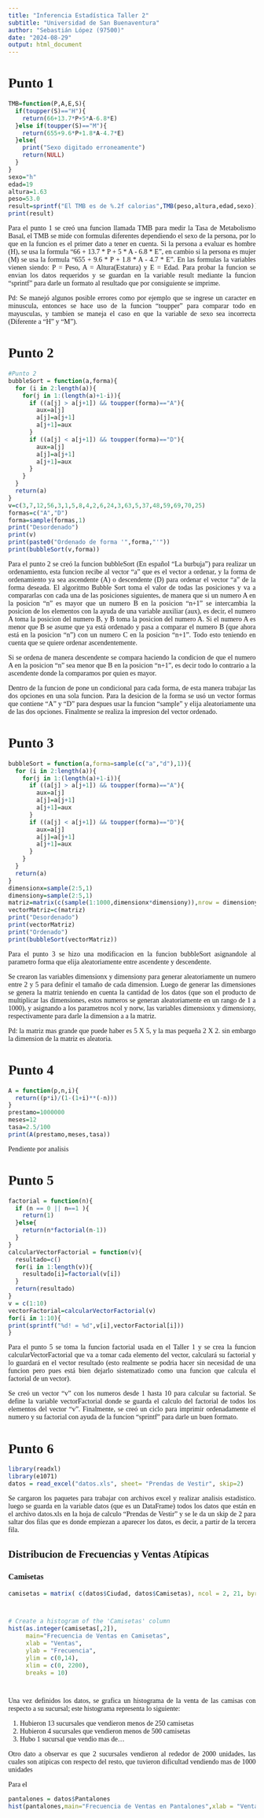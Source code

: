 ```yaml
---
title: "Inferencia Estadística Taller 2"
subtitle: "Universidad de San Buenaventura"
author: "Sebastián López (97500)"
date: "2024-08-29"
output: html_document
---
```

<div style="text-align: justify; font-family: 'Times New Roman';">
# Punto 1

```r
TMB=function(P,A,E,S){
  if(toupper(S)=="H"){
    return(66+13.7*P+5*A-6.8*E)
  }else if(toupper(S)=="M"){
    return(655+9.6*P+1.8*A-4.7*E)
  }else{
    print("Sexo digitado erroneamente")
    return(NULL)
  }
}
sexo="h"
edad=19
altura=1.63
peso=53.0
result=sprintf("El TMB es de %.2f calorias",TMB(peso,altura,edad,sexo))
print(result)
```

Para el punto 1 se creó una funcion llamada TMB para medir la Tasa de Metabolismo Basal, el TMB se mide con formulas diferentes dependiendo el sexo de la persona, por lo que en la funcion es el primer dato a tener en cuenta. Si la persona a evaluar es hombre (H), se usa la formula "66 + 13.7 * P + 5 * A - 6.8 * E", en cambio si la persona es mujer (M) se usa la formula "655 + 9.6 * P + 1.8 * A - 4.7 * E". En las formulas la variables vienen siendo: P = Peso, A = Altura(Estatura) y E = Edad.
Para probar la funcion se envian los datos requeridos y se guardan en la variable result mediante la funcion "sprintf" para darle un formato al resultado que por consiguiente se imprime.

Pd: Se manejó algunos posible errores como por ejemplo que se ingrese un caracter en minuscula, entonces se hace uso de la funcion "toupper" para comparar todo en mayusculas, y tambien se maneja el caso en que la variable de sexo sea incorrecta (Diferente a "H" y "M").



# Punto 2

```r
#Punto 2
bubbleSort = function(a,forma){
  for (i in 2:length(a)){
    for(j in 1:(length(a)+1-i)){
      if ((a[j] > a[j+1]) && toupper(forma)=="A"){
        aux=a[j]
        a[j]=a[j+1]
        a[j+1]=aux
      }
      if ((a[j] < a[j+1]) && toupper(forma)=="D"){
        aux=a[j]
        a[j]=a[j+1]
        a[j+1]=aux
      }
    }
  }
  return(a)
}
v=c(3,7,12,56,3,1,5,8,4,2,6,24,3,63,5,37,48,59,69,70,25)
formas=c("A","D")
forma=sample(formas,1)
print("Desordenado")
print(v)
print(paste0("Ordenado de forma '",forma,"'"))
print(bubbleSort(v,forma))
```

Para el punto 2 se creó la funcion bubbleSort (En español "La burbuja") para realizar un ordenamiento, esta funcion recibe al vector "a" que es el vector a ordenar, y la forma de ordenamiento ya sea ascendente (A) o descendente (D) para ordenar el vector "a" de la forma deseada. El algoritmo Bubble Sort toma el valor de todas las posiciones y va a compararlas con cada una de las posiciones siguientes, de manera que si un numero A en la posicion "n" es mayor que un numero B en la posicion "n+1" se intercambia la posicion de los elementos con la ayuda de una variable auxiliar (aux), es decir, el numero A toma la posicion del numero B, y B toma la posicion del numero A. Si el numero A es menor que B se asume que ya está ordenado y pasa a comparar el numero B (que ahora está en la posicion "n") con un numero C en la posicion "n+1". Todo esto teniendo en cuenta que se quiere ordenar ascendentemente.

Si se ordena de manera descendente se compara haciendo la condicion de que el numero A en la posicion "n" sea menor que B en la posicion "n+1", es decir todo lo contrario a la ascendente donde la comparamos por quien es mayor.

Dentro de la funcion de pone un condicional para cada forma, de esta manera trabajar las dos opciones en una sola funcion. Para la desicion de la forma se usó un vector formas que contiene "A" y "D" para despues usar la funcion "sample" y elija aleatoriamente una de las dos opciones. Finalmente se realiza la impresion del vector ordenado.



# Punto 3

```r
bubbleSort = function(a,forma=sample(c("a","d"),1)){
  for (i in 2:length(a)){
    for(j in 1:(length(a)+1-i)){
      if ((a[j] > a[j+1]) && toupper(forma)=="A"){
        aux=a[j]
        a[j]=a[j+1]
        a[j+1]=aux
      }
      if ((a[j] < a[j+1]) && toupper(forma)=="D"){
        aux=a[j]
        a[j]=a[j+1]
        a[j+1]=aux
      }
    }
  }
  return(a)
}
dimensionx=sample(2:5,1)
dimensiony=sample(2:5,1)
matriz=matrix(c(sample(1:1000,dimensionx*dimensiony)),nrow = dimensiony ,ncol = dimensionx)
vectorMatriz=c(matriz)
print("Desordenado")
print(vectorMatriz)
print("Ordenado")
print(bubbleSort(vectorMatriz))
```

Para el punto 3 se hizo una modificacion en la funcion bubbleSort asignandole al parametro forma que elija aleatoriamente entre ascendente y descendente.

Se crearon las variables dimensionx y dimensiony para generar aleatoriamente un numero entre 2 y 5 para definir el tamaño de cada dimension. Luego de generar las dimensiones se genera la matriz teniendo en cuenta la cantidad de los datos (que son el producto de multiplicar las dimensiones, estos numeros se generan aleatoriamente en un rango de 1 a 1000), y asignando a los parametros ncol y norw, las variables dimensionx y dimensiony, respectivamente para darle la dimension a a la matriz.

Pd: la matriz mas grande que puede haber es 5 X 5, y la mas pequeña 2 X 2. sin embargo la dimension de la matriz es aleatoria. 



# Punto 4

```r
A = function(p,n,i){
  return((p*i)/(1-(1+i)**(-n)))
}
prestamo=1000000
meses=12
tasa=2.5/100
print(A(prestamo,meses,tasa))
```


Pendiente por analisis



# Punto 5

```r
factorial = function(n){
  if (n == 0 || n==1 ){
    return(1)
  }else{
    return(n*factorial(n-1))
  }
}
calcularVectorFactorial = function(v){
  resultado=c()
  for(i in 1:length(v)){
    resultado[i]=factorial(v[i])
  }
  return(resultado)
}
v = c(1:10)
vectorFactorial=calcularVectorFactorial(v)
for(i in 1:10){
print(sprintf("%d! = %d",v[i],vectorFactorial[i]))
}
```

Para el punto 5 se toma la funcion factorial usada en el Taller 1 y se crea la funcion calcularVectorFactorial que va a tomar cada elemento del vector, calculará su factorial y lo guardará en el vector resultado (esto realmente se podria hacer sin necesidad de una funcion pero pues está bien dejarlo sistematizado como una funcion que calcula el factorial de un vector).

Se creó un vector "v" con los numeros desde 1 hasta 10 para calcular su factorial. Se define la variable vectorFactorial donde se guarda el calculo del factorial de todos los elementos del vector "v". Finalmente, se creó un ciclo para imprimir ordenadamente el numero y su factorial con ayuda de la funcion "sprintf" para darle un buen formato.



# Punto 6

```r
library(readxl)
library(e1071)
datos = read_excel("datos.xls", sheet= "Prendas de Vestir", skip=2)
```

Se cargaron los paquetes para trabajar con archivos excel y realizar analisis estadistico. luego se guarda en la variable datos (que es un DataFrame) todos los datos que están en el archivo datos.xls en la hoja de calculo "Prendas de Vestir" y se le da un skip de 2 para saltar dos filas que es donde empiezan a aparecer los datos, es decir, a partir de la tercera fila.

## Distribucion de Frecuencias y Ventas Atípicas

### Camisetas
```r
camisetas = matrix( c(datos$Ciudad, datos$Camisetas), ncol = 2, 21, byrow = FALSE)



# Create a histogram of the 'Camisetas' column
hist(as.integer(camisetas[,2]),
     main="Frecuencia de Ventas en Camisetas",
     xlab = "Ventas",
     ylab = "Frecuencia",
     ylim = c(0,14),
     xlim = c(0, 2200),
     breaks = 10)




```

Una vez definidos los datos, se grafica un histograma de la venta de las camisas con respecto a su sucursal; este histograma representa lo siguiente:

1) Hubieron 13 sucursales que vendieron menos de 250 camisetas
2) Hubieron 4 sucursales que vendieron menos de 500 camisetas
3) Hubo 1 sucursal que vendio mas de...

Otro dato a observar es que 2 sucursales vendieron al rededor de 2000 unidades, las cuales son atipicas con respecto del resto, que tuvieron dificultad vendiendo mas de 1000 unidades
  

Para el 

```r
pantalones = datos$Pantalones
hist(pantalones,main="Frecuencia de Ventas en Pantalones",xlab = "Ventas", ylab = "Frecuencia", ylim = c(0,14) ,breaks = 9)
```



</div>